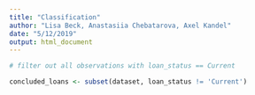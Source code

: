```yaml
---
title: "Classification"
author: "Lisa Beck, Anastasiia Chebatarova, Axel Kandel"
date: "5/12/2019"
output: html_document
---
```


```r
# filter out all observations with loan_status == Current

concluded_loans <- subset(dataset, loan_status != 'Current')

```


